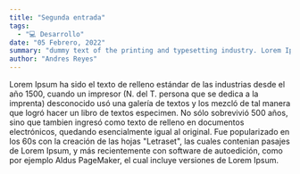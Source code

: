 ```yaml
---
title: "Segunda entrada"
tags:
  - "💻 Desarrollo"
date: "05 Febrero, 2022"
summary: "dummy text of the printing and typesetting industry. Lorem Ipsum has been the industry's standard dummy text ever since the 1500s, when an unknown printer too"
author: "Andres Reyes"
---
```


Lorem Ipsum ha sido el texto de relleno estándar de las industrias desde el año 1500, cuando un impresor (N. del T. persona que se dedica a la imprenta) desconocido usó una galería de textos y los mezcló de tal manera que logró hacer un libro de textos especimen. No sólo sobrevivió 500 años, sino que tambien ingresó como texto de relleno en documentos electrónicos, quedando esencialmente igual al original. Fue popularizado en los 60s con la creación de las hojas "Letraset", las cuales contenian pasajes de Lorem Ipsum, y más recientemente con software de autoedición, como por ejemplo Aldus PageMaker, el cual incluye versiones de Lorem Ipsum.

